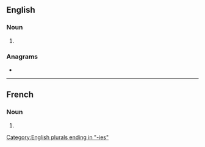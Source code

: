 ==English==

===Noun===
{{head|en|noun plural form}}

# {{plural of|biography|lang=en}}

===Anagrams===
* {{anagrams|en|a=abeghiioprs|biographise}}

[[Category:English plurals ending in "-ies"]]

----

==French==

===Noun===
{{head|fr|noun plural form|g=f}}

# {{plural of|biographie|lang=fr}}